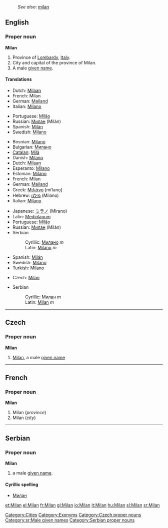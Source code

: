 :''See also'': [[milan]]
{{wikipedia}}
==English==

===Proper noun===
'''Milan'''

# <!--DefA-->Province of [[Lombardy]], [[Italy]].
# <!--DefB-->City and capital of the province of Milan.
# <!--DefC-->A male [[given name]].

====Translations====
{{trans-top|province}}
*Dutch: [[Milaan]] {{n}}
*French: Milan <!--gender?-->
*German: [[Mailand]]
*Italian: [[Milano]]
{{trans-mid}}
*Portuguese: [[Milão]]
*Russian: [[Милан]] (Milán) {{m}}
*Spanish: [[Milán]]
*Swedish: [[Milano#Swedish|Milano]]
{{trans-bottom}}

{{trans-top|city}}
*Bosnian: [[Milano#Bosnian|Milano]] {{m}}
*Bulgarian: [[Милано]]
*[[Catalan]]: [[Milà]]
*Danish: [[Milano#Danish|Milano]]
*Dutch: [[Milaan]] {{n}}
*Esperanto: [[Milano#Esperanto|Milano]]
*Estonian: [[Milano]]
*French: Milan {{f}}
*German: [[Mailand]]
*Greek: [[Μιλάνο]] [miˈlano̞] {{n}}
*Hebrew: [[מילנו]] (Milano)
*Italian: [[Milano#Italian|Milano]] {{f}}
{{trans-mid}}
*Japanese: [[ミラノ]] (Mirano)
*Latin: [[Mediolanum]]
*Portuguese: [[Milão]]
*Russian: [[Милан]] (Milán) {{m}}
*Serbian
*:Cyrillic: [[Милано#Serbian|Милано]] ''m''
*:Latin: [[Milano#Serbian|Milano]] ''m''
*Spanish: [[Milán]]
*Swedish: [[Milano#Swedish|Milano]]
*Turkish: [[Milano]]
{{trans-bottom}}

{{trans-top|male given name}}
*Czech: [[#Czech|Milan]] {{m}}
{{trans-mid}}
*Serbian
*:Cyrillic: [[Милан#Serbian|Милан]] ''m''
*:Latin: [[Milan#Serbian|Milan]] ''m''
{{trans-bottom}}

[[Category:Cities]]
[[Category:Exonyms]]

----

==Czech==

===Proper noun===
'''Milan''' {{m}}

# [[#English|Milan]], a male [[given name]]

[[Category:Czech proper nouns]]

----

==French==

===Proper noun===
'''Milan'''

# <!--DefA-->Milan (''province'')
# <!--DefB-->Milan (''city'')

----

==Serbian==

===Proper noun===
'''Milan''' {{m}}

# a male [[given name]].

====Cyrillic spelling====
*[[Милан#Serbian|Милан]]

[[Category:sr:Male given names]]
[[Category:Serbian proper nouns]]

[[et:Milan]]
[[el:Milan]]
[[fr:Milan]]
[[gl:Milan]]
[[io:Milan]]
[[it:Milan]]
[[hu:Milan]]
[[sl:Milan]]
[[sr:Milan]]